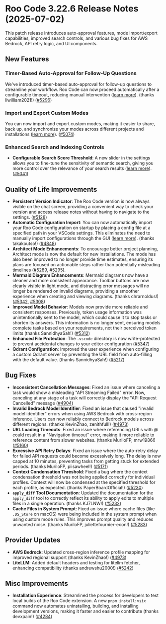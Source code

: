 # Roo Code 3.22.6 Release Notes (2025-07-02)

This patch release introduces auto-approval features, mode import/export capabilities, improved search controls, and various bug fixes for AWS Bedrock, API retry logic, and UI components.

## New Features

### Timer-Based Auto-Approval for Follow-Up Questions

We've introduced timer-based auto-approval for follow-up questions to streamline your workflow. Roo Code can now proceed automatically after a configurable timeout, reducing manual intervention ([learn more](/features/auto-approving-actions#follow-up-questions)). (thanks liwilliam2021!) ([#5296](https://github.com/RooCodeInc/Roo-Code/pull/5296))

### Import and Export Custom Modes

You can now import and export custom modes, making it easier to share, back up, and synchronize your modes across different projects and installations ([learn more](/features/custom-modes#importexport-modes)). ([#5074](https://github.com/RooCodeInc/Roo-Code/pull/5074))

### Enhanced Search and Indexing Controls

- **Configurable Search Score Threshold**: A new slider in the settings allows you to fine-tune the sensitivity of semantic search, giving you more control over the relevance of your search results ([learn more](/features/codebase-indexing#advanced-configuration-fields)). ([#5041](https://github.com/RooCodeInc/Roo-Code/pull/5041))

## Quality of Life Improvements

* **Persistent Version Indicator**: The Roo Code version is now always visible on the chat screen, providing a convenient way to check your version and access release notes without having to navigate to the settings. ([#5128](https://github.com/RooCodeInc/Roo-Code/pull/5128))
* **Automatic Configuration Import**: You can now automatically import your Roo Code configuration on startup by placing a config file at a specified path in your VSCode settings. This eliminates the need to manually import configurations through the GUI ([learn more](/features/settings-management#automatic-configuration-import)). (thanks takakoutso!) ([#4848](https://github.com/RooCodeInc/Roo-Code/pull/4848))
* **Architect Mode Enhancements**: To encourage better project planning, Architect mode is now the default for new installations. The mode has also been improved to no longer provide time estimates, ensuring its plans are focused on actionable steps rather than potentially misleading timelines ([#5289](https://github.com/RooCodeInc/Roo-Code/pull/5289), [#5295](https://github.com/RooCodeInc/Roo-Code/pull/5295)).
* **Mermaid Diagram Enhancements**: Mermaid diagrams now have a cleaner and more consistent appearance. Toolbar buttons are now clearly visible in light mode, and distracting error messages will no longer be rendered on invalid diagrams, providing a smoother experience when creating and viewing diagrams. (thanks chrarnoldus!) ([#5342](https://github.com/RooCodeInc/Roo-Code/pull/5342), [#5308](https://github.com/RooCodeInc/Roo-Code/pull/5308))
* **Improved Model Behavior**: Models now provide more reliable and consistent responses. Previously, token usage information was unintentionally sent to the model, which could cause it to stop tasks or shorten its answers. This information is no longer sent, ensuring models complete tasks based on your requirements, not their perceived token limits (thanks SannidhyaSah!) ([#5312](https://github.com/RooCodeInc/Roo-Code/pull/5312))
* **Enhanced File Protection**: The `.vscode` directory is now write-protected to prevent accidental changes to your editor configuration ([#5347](https://github.com/RooCodeInc/Roo-Code/pull/5347))
* **Qdrant Configuration**: Improved the user experience when configuring a custom Qdrant server by preventing the URL field from auto-filling with the default value. (thanks SannidhyaSah!) ([#5217](https://github.com/RooCodeInc/Roo-Code/pull/5217))

## Bug Fixes

* **Inconsistent Cancellation Messages**: Fixed an issue where canceling a task would show a misleading "API Streaming Failed" error. Now, canceling at any stage of a task will correctly display the "API Request Cancelled" message ([#4904](https://github.com/RooCodeInc/Roo-Code/pull/4904))
* **Invalid Bedrock Model Identifier**: Fixed an issue that caused "invalid model identifier" errors when using AWS Bedrock with cross-region inference. Users can now reliably connect to Bedrock models across different regions. (thanks KevinZhao, zenithfull!) ([#4973](https://github.com/RooCodeInc/Roo-Code/pull/4973))
* **URL Loading Timeouts**: Fixed an issue where referencing URLs with @ could result in a "Navigation timeout" error, making it more reliable to reference content from slower websites. (thanks MuriloFP, mrw1986!) ([#5160](https://github.com/RooCodeInc/Roo-Code/pull/5160))
* **Excessive API Retry Delays**: Fixed an issue where the auto-retry delay for failed API requests could become excessively long. The delay is now capped at 10 minutes, preventing tasks from getting stuck for extended periods. (thanks MuriloFP, piisawheel!) ([#5171](https://github.com/RooCodeInc/Roo-Code/pull/5171))
* **Context Condensation Threshold**: Fixed a bug where the context condensation threshold was not being applied correctly for individual profiles. Context will now be condensed at the specified threshold for each profile, as expected. (thanks PaperBoardOfficial!) ([#5230](https://github.com/RooCodeInc/Roo-Code/pull/5230))
* **`apply_diff` Tool Documentation**: Updated the documentation for the `apply_diff` tool to correctly reflect its ability to apply edits to multiple files in a single operation. (thanks KJ7LNW!) ([#5232](https://github.com/RooCodeInc/Roo-Code/pull/5232))
* **Cache Files in System Prompt**: Fixed an issue where cache files (like `.DS_Store` on macOS) were being included in the system prompt when using custom mode rules. This improves prompt quality and reduces unwanted noise. (thanks MuriloFP, juliettefournier-econ!) ([#5283](https://github.com/RooCodeInc/Roo-Code/pull/5283))

## Provider Updates

* **AWS Bedrock**: Updated cross-region inference profile mapping for improved regional support (thanks KevinZhao!) ([#4973](https://github.com/RooCodeInc/Roo-Code/pull/4973))
* **LiteLLM**: Added default headers and testing for litellm fetcher, enhancing compatibility (thanks andrewshu2000!) ([#5242](https://github.com/RooCodeInc/Roo-Code/pull/5242))

## Misc Improvements

* **Installation Experience**: Streamlined the process for developers to test local builds of the Roo Code extension. A new `pnpm install:vsix` command now automates uninstalling, building, and installing development versions, making it faster and easier to contribute (thanks devxpain!) ([#4284](https://github.com/RooCodeInc/Roo-Code/pull/4284))

